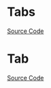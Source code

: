 
<Meta title="Navigation/Tabs/Doc" />

# Tabs

<Description of={MznTabsComponent} />

[Source Code](https://github.com/Mezzanine-UI/mezzanine/blob/main/packages/ng/tabs/tabs.component.ts)

<ArgsTable of={MznTabsComponent} />

# Tab

<Description of={MznTabsComponent} />

[Source Code](https://github.com/Mezzanine-UI/mezzanine/blob/main/packages/ng/tabs/tab.component.ts)

<ArgsTable of={MznTabComponent} />
